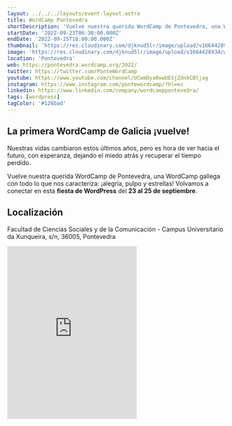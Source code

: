 ```yaml
---
layout: ../../../layouts/event-layout.astro
title: WordCamp Pontevedra
shortDescription: 'Vuelve nuestra querida WordCamp de Pontevedra, una WordCamp gallega con todo lo que nos caracteriza: ¡alegría, pulpo y estrellas!'
startDate: '2022-09-23T06:30:00.000Z'
endDate: '2022-09-25T16:00:00.000Z'
thumbnail: 'https://res.cloudinary.com/djknud5lr/image/upload/v1664428934/wordcamp-pontevedra_at7dgk.jpg'
image: 'https://res.cloudinary.com/djknud5lr/image/upload/v1664428934/wordcamp-pontevedra_at7dgk.jpg'
location: 'Pontevedra'
web: https://pontevedra.wordcamp.org/2022/
twitter: https://twitter.com/PonteWordCamp
youtube: https://www.youtube.com/channel/UCwmDya0xwUESjZdnkCBtjag
instagram: https://www.instagram.com/pontewordcamp/?hl=es
linkedin: https://www.linkedin.com/company/wordcamppontevedra/
tags: [wordpress]
tagColor: '#126bad'
---
```


## La primera WordCamp de Galicia ¡vuelve!

Nuestras vidas cambiaron estos últimos años, pero es hora de ver hacia el futuro, con esperanza, dejando el miedo atrás y recuperar el tiempo perdido.

Vuelve nuestra querida WordCamp de Pontevedra, una WordCamp gallega con todo lo que nos caracteriza: ¡alegría, pulpo y estrellas! Volvamos a conectar en esta **fiesta de WordPress** del **23 al 25 de septiembre**.

## Localización

Facultad de Ciencias Sociales y de la Comunicación - Campus Universitario da Xunqueira, s/n, 36005, Pontevedra

<iframe
  loading="lazy"
  className="mt-4 w-full"
  height="400"
  frameborder="0"
  scrolling="no"
  marginheight="0"
  marginwidth="0"
  src="https://www.google.com/maps/embed?pb=!1m14!1m8!1m3!1d5888.834365405078!2d-8.637876!3d42.440139!3m2!1i1024!2i768!4f13.1!3m3!1m2!1s0x0:0x9dd6bce210bb559!2sFacultade%20de%20Ciencias%20Sociais%20e%20da%20Comunicación!5e0!3m2!1sen!2ses!4v1661413222371!5m2!1sen!2ses"
></iframe>
